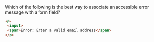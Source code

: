 Which of the following is the best way to associate an accessible error message with a form field?

```html
<p>
 <input>
 <span>Error: Enter a valid email address</span>
</p>
```
